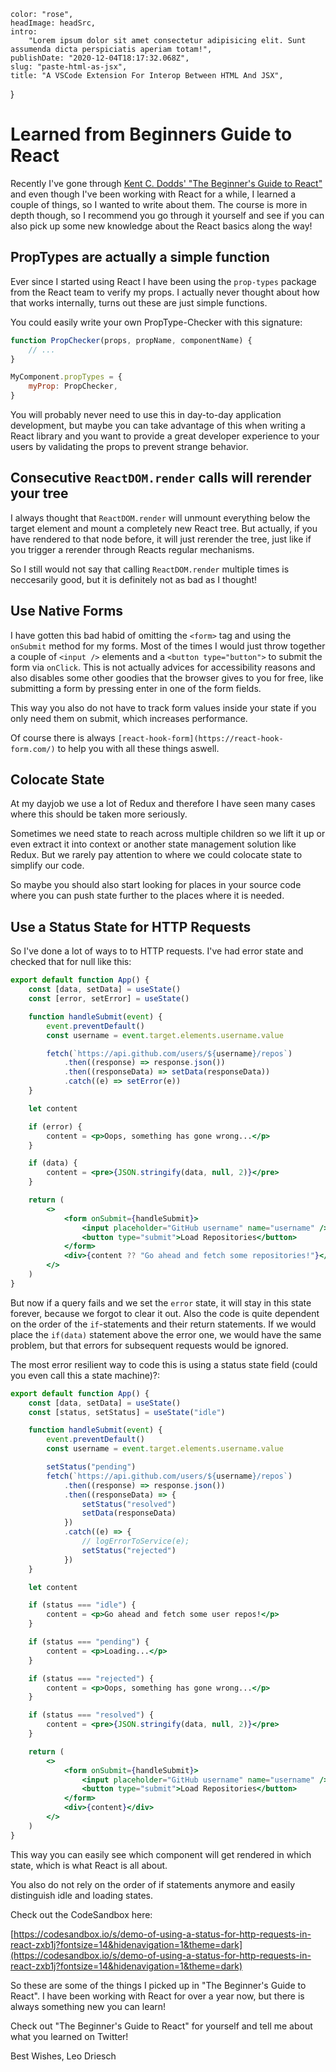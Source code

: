 
    color: "rose",
    headImage: headSrc,
    intro:
        "Lorem ipsum dolor sit amet consectetur adipisicing elit. Sunt assumenda dicta perspiciatis aperiam totam!",
    publishDate: "2020-12-04T18:17:32.068Z",
    slug: "paste-html-as-jsx",
    title: "A VSCode Extension For Interop Between HTML And JSX",
}


# Learned from Beginners Guide to React

Recently I've gone through
[Kent C. Dodds' "The Beginner's Guide to React"](https://egghead.io/courses/the-beginner-s-guide-to-react)
and even though I've been working with React for a while, I learned a couple of
things, so I wanted to write about them. The course is more in depth though, so
I recommend you go through it yourself and see if you can also pick up some new
knowledge about the React basics along the way!

## PropTypes are actually a simple function

Ever since I started using React I have been using the `prop-types` package from
the React team to verify my props. I actually never thought about how that works
internally, turns out these are just simple functions.

You could easily write your own PropType-Checker with this signature:

```jsx
function PropChecker(props, propName, componentName) {
    // ...
}

MyComponent.propTypes = {
    myProp: PropChecker,
}
```

You will probably never need to use this in day-to-day application development,
but maybe you can take advantage of this when writing a React library and you
want to provide a great developer experience to your users by validating the
props to prevent strange behavior.

## Consecutive `ReactDOM.render` calls will rerender your tree

I always thought that `ReactDOM.render` will unmount everything below the target
element and mount a completely new React tree. But actually, if you have
rendered to that node before, it will just rerender the tree, just like if you
trigger a rerender through Reacts regular mechanisms.

So I still would not say that calling `ReactDOM.render` multiple times is
neccesarily good, but it is definitely not as bad as I thought!

## Use Native Forms

I have gotten this bad habid of omitting the `<form>` tag and using the
`onSubmit` method for my forms. Most of the times I would just throw together a
couple of `<input />` elements and a `<button type="button">` to submit the form
via `onClick`. This is not actually advices for accessibility reasons and also
disables some other goodies that the browser gives to you for free, like
submitting a form by pressing enter in one of the form fields.

This way you also do not have to track form values inside your state if you only
need them on submit, which increases performance.

Of course there is always `[react-hook-form](https://react-hook-form.com/)` to
help you with all these things aswell.

## Colocate State

At my dayjob we use a lot of Redux and therefore I have seen many cases where
this should be taken more seriously.

Sometimes we need state to reach across multiple children so we lift it up or
even extract it into context or another state management solution like Redux.
But we rarely pay attention to where we could colocate state to simplify our
code.

So maybe you should also start looking for places in your source code where you
can push state further to the places where it is needed.

## Use a Status State for HTTP Requests

So I've done a lot of ways to to HTTP requests. I've had error state and checked
that for null like this:

```jsx
export default function App() {
    const [data, setData] = useState()
    const [error, setError] = useState()

    function handleSubmit(event) {
        event.preventDefault()
        const username = event.target.elements.username.value

        fetch(`https://api.github.com/users/${username}/repos`)
            .then((response) => response.json())
            .then((responseData) => setData(responseData))
            .catch((e) => setError(e))
    }

    let content

    if (error) {
        content = <p>Oops, something has gone wrong...</p>
    }

    if (data) {
        content = <pre>{JSON.stringify(data, null, 2)}</pre>
    }

    return (
        <>
            <form onSubmit={handleSubmit}>
                <input placeholder="GitHub username" name="username" />
                <button type="submit">Load Repositories</button>
            </form>
            <div>{content ?? "Go ahead and fetch some repositories!"}</div>
        </>
    )
}
```

But now if a query fails and we set the `error` state, it will stay in this
state forever, because we forgot to clear it out. Also the code is quite
dependent on the order of the `if`-statements and their return statements. If we
would place the `if(data)` statement above the error one, we would have the same
problem, but that errors for subsequent requests would be ignored.

The most error resilient way to code this is using a status state field (could
you even call this a state machine)?:

```jsx
export default function App() {
    const [data, setData] = useState()
    const [status, setStatus] = useState("idle")

    function handleSubmit(event) {
        event.preventDefault()
        const username = event.target.elements.username.value

        setStatus("pending")
        fetch(`https://api.github.com/users/${username}/repos`)
            .then((response) => response.json())
            .then((responseData) => {
                setStatus("resolved")
                setData(responseData)
            })
            .catch((e) => {
                // logErrorToService(e);
                setStatus("rejected")
            })
    }

    let content

    if (status === "idle") {
        content = <p>Go ahead and fetch some user repos!</p>
    }

    if (status === "pending") {
        content = <p>Loading...</p>
    }

    if (status === "rejected") {
        content = <p>Oops, something has gone wrong...</p>
    }

    if (status === "resolved") {
        content = <pre>{JSON.stringify(data, null, 2)}</pre>
    }

    return (
        <>
            <form onSubmit={handleSubmit}>
                <input placeholder="GitHub username" name="username" />
                <button type="submit">Load Repositories</button>
            </form>
            <div>{content}</div>
        </>
    )
}
```

This way you can easily see which component will get rendered in which state,
which is what React is all about.

You also do not rely on the order of if statements anymore and easily
distinguish idle and loading states.

Check out the CodeSandbox here:

[https://codesandbox.io/s/demo-of-using-a-status-for-http-requests-in-react-zxb1j?fontsize=14&hidenavigation=1&theme=dark](https://codesandbox.io/s/demo-of-using-a-status-for-http-requests-in-react-zxb1j?fontsize=14&hidenavigation=1&theme=dark)

So these are some of the things I picked up in "The Beginner's Guide to React".
I have been working with React for over a year now, but there is always
something new you can learn!

Check out "The Beginner's Guide to React" for yourself and tell me about what
you learned on Twitter!

Best Wishes, Leo Driesch
